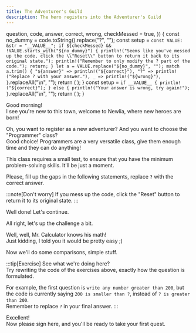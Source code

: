 ```yaml
---
title: The Adventurer's Guild
description: The hero registers into the Adventurer's Guild
---
```



  question,
  code,
  answer,
  correct,
  wrong,
  checkMessed = true,
}) {
  const no_dummy = code.toString().replace("?", "");
  const setup = `
        const VALUE: &str = "__VALUE__";
        if ${checkMessed} && !VALUE.starts_with("${no_dummy}") {
            println!("Seems like you've messed up the code, click the \\"Reset\\" button to return it back to its original state.");
            println!("Remember to only modify the ? part of the code.");
            return;
        }
        let a = VALUE.replace("${no_dummy}", "");
        match a.trim() {
            "${answer}" => println!("${correct}"),
            "?" => println!("Replace ? with your answer."),
            _ => println!("${wrong}"),
        }
    `.replaceAll("\n", "");
  return (
    <QuestionCard question={question}>
      <CodeBlock client:only code={code} setup={setup} showLineNumbers={false} />
    </QuestionCard>
  );
}
  const setup = `
        if __VALUE__ {
            println!("${correct}");
        } else {
            println!("Your answer is wrong, try again!");
        }
    `.replaceAll("\n", "");
  return (
    <QuestionCard question={question}>
      <CodeBlock client:only code={code} setup={setup} showLineNumbers={false} />
    </QuestionCard>
  );
}

Good morning!  
I see you're new to this town, welcome to Newlia, where new heroes are born!

Oh, you want to register as a new adventurer? And you want to choose the "Programmer" class?  
Good choice! Programmers are a very versatile class, give them enough time and they can do anything!

This class requires a small test, to ensure that you have the minimum problem-solving skills. It'll be just a moment.

Please, fill up the gaps in the following statements, replace **`?`** with the correct answer.

:::note[Don't worry]
If you mess up the code, click the "Reset" button to return it to its original state.
:::

<SimpleQuestion
  question="What's five plus five?"
  code="5 + 5 == ?"
  answer="10"
  correct="5 + 5 == 10, good job!"
  wrong="5 + 5 != {a}, keep trying!"
/>

Well done! Let's continue.

<SimpleQuestion
  question="What's negative one minus one?"
  code="-1 - 1 == ?"
  answer="-2"
  correct="That's right, -2! I see you aren't fooled easily."
  wrong="-1 - 1 != {a}, keep trying!"
/>

All right, let's up the challenge a bit.

<SimpleQuestion
  question="What's the number that multiplied by two equals sixteen divided by four?"
  code="16 / 4 == 2 * ?"
  answer="2"
  correct="Perfect! Now you know how to make the computer do basic calculations for you, well done!"
  wrong="16 / 4 != 2 * {a}, keep trying!"
/>

Well, well, Mr. Calculator knows his math!  
Just kidding, I told you it would be pretty easy ;)

Now we'll do some comparisons, simple stuff.

<FreeQuestion
  question="Write any number greater than 200."
  code="200 < ?"
  correct="Correct!"
/>

<FreeQuestion
  question="Okay... Now a number smaller than 200."
  code="200 > ?"
  correct="Perfect!"
/>

<FreeQuestion
  question="Now one that's smaller or equal than 0."
  code="0 >= ?"
  correct="Good answer!"
/>

<FreeQuestion
  question="And finally one that's greater or equal than 0."
  code="0 <= ?"
  correct="Fantastic!"
/>

:::tip[Exercise]
See what we're doing here?  
Try rewriting the code of the exercises above, exactly how the question is formulated.

For example, the first question is `write any number greater than 200`, but the code is currently saying `200 is smaller than ?`, instead of `? is greater than 200`.  
Remember to replace `?` in your final answer.
:::

Excellent!  
Now please sign here, and you'll be ready to take your first quest.

<QuestionCard>
  <CodeBlock
    client:only
    code={'let name = "?";'}
    setup={
      '__VALUE__ if name == "?" { println!("hint: just replace ? with your name!") } else { println!("{name}, welcome to the Adventurer\'s Guild!") }'
    }
  />
</QuestionCard>

